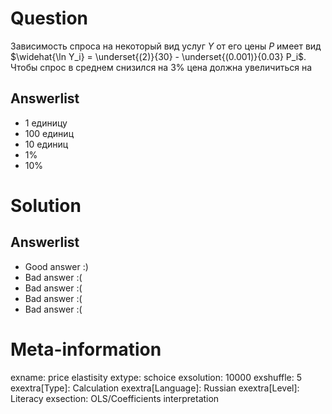 Question
========
Зависимость спроса на некоторый вид услуг $Y$ от его цены $Р$
имеет вид $\widehat{\ln Y_i} = \underset{(2)}{30} - \underset{(0.001)}{0.03} P_i$.
Чтобы спрос в среднем снизился на 3\% цена должна увеличиться на


Answerlist
----------
*  1 единицу
*  100 единиц
*  10 единиц
*  1\%
*  10\%

Solution
========

Answerlist
----------
*  Good answer :)
*  Bad answer :(
*  Bad answer :(
*  Bad answer :(
*  Bad answer :(

Meta-information
================
exname: price elastisity
extype: schoice
exsolution: 10000
exshuffle: 5
exextra[Type]: Calculation
exextra[Language]: Russian
exextra[Level]: Literacy
exsection: OLS/Coefficients interpretation